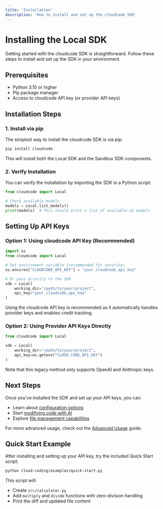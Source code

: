 ```yaml
---
title: 'Installation'
description: 'How to install and set up the cloudcode SDK'
---
```


# Installing the Local SDK

Getting started with the cloudcode SDK is straightforward. Follow these steps to install and set up the SDK in your environment.

## Prerequisites

- Python 3.10 or higher
- Pip package manager
- Access to cloudcode API key (or provider API keys)

## Installation Steps

### 1. Install via pip

The simplest way to install the cloudcode SDK is via pip:

```bash
pip install cloudcode
```

This will install both the Local SDK and the Sandbox SDK components.

### 2. Verify Installation

You can verify the installation by importing the SDK in a Python script:

```python
from cloudcode import Local

# Check available models
models = Local.list_models()
print(models)  # This should print a list of available AI models
```

## Setting Up API Keys

### Option 1: Using cloudcode API Key (Recommended)

```python
import os
from cloudcode import Local

# Set environment variable (recommended for security)
os.environ["CLOUDCODE_API_KEY"] = "your_cloudcode_api_key"

# Or pass directly to the SDK
sdk = Local(
    working_dir="/path/to/your/project",
    api_key="your_cloudcode_api_key"
)
```

Using the cloudcode API key is recommended as it automatically handles provider keys and enables credit tracking.

### Option 2: Using Provider API Keys Directly

```python
from cloudcode import Local

sdk = Local(
    working_dir="/path/to/your/project",
    api_key=os.getenv("CLOUD_CODE_API_KEY")
)
```

Note that this legacy method only supports OpenAI and Anthropic keys.

## Next Steps

Once you've installed the SDK and set up your API keys, you can:

- Learn about [configuration options](/local-sdk/configuration)
- Start [modifying code with AI](/local-sdk/code)
- Explore [file management capabilities](/local-sdk/files)

For more advanced usage, check out the [Advanced Usage](/advanced-usage) guide.

## Quick Start Example

After installing and setting up your API key, try the included Quick Start script:

```bash
python cloud-coding/examples/quick-start.py
```

This script will:
- Create `src/calculator.py`
- Add `multiply` and `divide` functions with zero-division handling
- Print the diff and updated file content